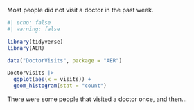 Most people did not visit a doctor in the past week.

```r
#| echo: false
#| warning: false

library(tidyverse)
library(AER)

data("DoctorVisits", package = "AER")

DoctorVisits |>
  ggplot(aes(x = visits)) +
  geom_histogram(stat = "count")
```

There were some people that visited a doctor once, and then...

